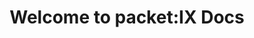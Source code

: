 ---
title: Welcome to packet:IX Docs
description: Get started to connect your autonomous network to the world!
hero:
  tagline: Let's get started and connect your network to the world!
  actions:
    - text: Registering your network
      link: /guides/registering-your-network
      icon: right-arrow
---